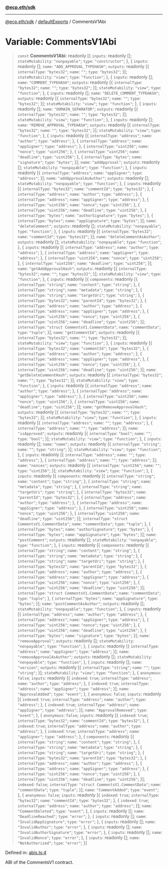 [**@ecp.eth/sdk**](/sdk-reference/index.mdx)

***

[@ecp.eth/sdk](/sdk-reference/index.mdx) / [defaultExports](/sdk-reference/defaultExports/index.mdx) / CommentsV1Abi

# Variable: CommentsV1Abi

> `const` **CommentsV1Abi**: readonly \[\{ `inputs`: readonly \[\]; `stateMutability`: `"nonpayable"`; `type`: `"constructor"`; \}, \{ `inputs`: readonly \[\]; `name`: `"ADD_APPROVAL_TYPEHASH"`; `outputs`: readonly \[\{ `internalType`: `"bytes32"`; `name`: `""`; `type`: `"bytes32"`; \}\]; `stateMutability`: `"view"`; `type`: `"function"`; \}, \{ `inputs`: readonly \[\]; `name`: `"COMMENT_TYPEHASH"`; `outputs`: readonly \[\{ `internalType`: `"bytes32"`; `name`: `""`; `type`: `"bytes32"`; \}\]; `stateMutability`: `"view"`; `type`: `"function"`; \}, \{ `inputs`: readonly \[\]; `name`: `"DELETE_COMMENT_TYPEHASH"`; `outputs`: readonly \[\{ `internalType`: `"bytes32"`; `name`: `""`; `type`: `"bytes32"`; \}\]; `stateMutability`: `"view"`; `type`: `"function"`; \}, \{ `inputs`: readonly \[\]; `name`: `"DOMAIN_SEPARATOR"`; `outputs`: readonly \[\{ `internalType`: `"bytes32"`; `name`: `""`; `type`: `"bytes32"`; \}\]; `stateMutability`: `"view"`; `type`: `"function"`; \}, \{ `inputs`: readonly \[\]; `name`: `"REMOVE_APPROVAL_TYPEHASH"`; `outputs`: readonly \[\{ `internalType`: `"bytes32"`; `name`: `""`; `type`: `"bytes32"`; \}\]; `stateMutability`: `"view"`; `type`: `"function"`; \}, \{ `inputs`: readonly \[\{ `internalType`: `"address"`; `name`: `"author"`; `type`: `"address"`; \}, \{ `internalType`: `"address"`; `name`: `"appSigner"`; `type`: `"address"`; \}, \{ `internalType`: `"uint256"`; `name`: `"nonce"`; `type`: `"uint256"`; \}, \{ `internalType`: `"uint256"`; `name`: `"deadline"`; `type`: `"uint256"`; \}, \{ `internalType`: `"bytes"`; `name`: `"signature"`; `type`: `"bytes"`; \}\]; `name`: `"addApproval"`; `outputs`: readonly \[\]; `stateMutability`: `"nonpayable"`; `type`: `"function"`; \}, \{ `inputs`: readonly \[\{ `internalType`: `"address"`; `name`: `"appSigner"`; `type`: `"address"`; \}\]; `name`: `"addApprovalAsAuthor"`; `outputs`: readonly \[\]; `stateMutability`: `"nonpayable"`; `type`: `"function"`; \}, \{ `inputs`: readonly \[\{ `internalType`: `"bytes32"`; `name`: `"commentId"`; `type`: `"bytes32"`; \}, \{ `internalType`: `"address"`; `name`: `"author"`; `type`: `"address"`; \}, \{ `internalType`: `"address"`; `name`: `"appSigner"`; `type`: `"address"`; \}, \{ `internalType`: `"uint256"`; `name`: `"nonce"`; `type`: `"uint256"`; \}, \{ `internalType`: `"uint256"`; `name`: `"deadline"`; `type`: `"uint256"`; \}, \{ `internalType`: `"bytes"`; `name`: `"authorSignature"`; `type`: `"bytes"`; \}, \{ `internalType`: `"bytes"`; `name`: `"appSignature"`; `type`: `"bytes"`; \}\]; `name`: `"deleteComment"`; `outputs`: readonly \[\]; `stateMutability`: `"nonpayable"`; `type`: `"function"`; \}, \{ `inputs`: readonly \[\{ `internalType`: `"bytes32"`; `name`: `"commentId"`; `type`: `"bytes32"`; \}\]; `name`: `"deleteCommentAsAuthor"`; `outputs`: readonly \[\]; `stateMutability`: `"nonpayable"`; `type`: `"function"`; \}, \{ `inputs`: readonly \[\{ `internalType`: `"address"`; `name`: `"author"`; `type`: `"address"`; \}, \{ `internalType`: `"address"`; `name`: `"appSigner"`; `type`: `"address"`; \}, \{ `internalType`: `"uint256"`; `name`: `"nonce"`; `type`: `"uint256"`; \}, \{ `internalType`: `"uint256"`; `name`: `"deadline"`; `type`: `"uint256"`; \}\]; `name`: `"getAddApprovalHash"`; `outputs`: readonly \[\{ `internalType`: `"bytes32"`; `name`: `""`; `type`: `"bytes32"`; \}\]; `stateMutability`: `"view"`; `type`: `"function"`; \}, \{ `inputs`: readonly \[\{ `components`: readonly \[\{ `internalType`: `"string"`; `name`: `"content"`; `type`: `"string"`; \}, \{ `internalType`: `"string"`; `name`: `"metadata"`; `type`: `"string"`; \}, \{ `internalType`: `"string"`; `name`: `"targetUri"`; `type`: `"string"`; \}, \{ `internalType`: `"bytes32"`; `name`: `"parentId"`; `type`: `"bytes32"`; \}, \{ `internalType`: `"address"`; `name`: `"author"`; `type`: `"address"`; \}, \{ `internalType`: `"address"`; `name`: `"appSigner"`; `type`: `"address"`; \}, \{ `internalType`: `"uint256"`; `name`: `"nonce"`; `type`: `"uint256"`; \}, \{ `internalType`: `"uint256"`; `name`: `"deadline"`; `type`: `"uint256"`; \}\]; `internalType`: `"struct CommentsV1.CommentData"`; `name`: `"commentData"`; `type`: `"tuple"`; \}\]; `name`: `"getCommentId"`; `outputs`: readonly \[\{ `internalType`: `"bytes32"`; `name`: `""`; `type`: `"bytes32"`; \}\]; `stateMutability`: `"view"`; `type`: `"function"`; \}, \{ `inputs`: readonly \[\{ `internalType`: `"bytes32"`; `name`: `"commentId"`; `type`: `"bytes32"`; \}, \{ `internalType`: `"address"`; `name`: `"author"`; `type`: `"address"`; \}, \{ `internalType`: `"address"`; `name`: `"appSigner"`; `type`: `"address"`; \}, \{ `internalType`: `"uint256"`; `name`: `"nonce"`; `type`: `"uint256"`; \}, \{ `internalType`: `"uint256"`; `name`: `"deadline"`; `type`: `"uint256"`; \}\]; `name`: `"getDeleteCommentHash"`; `outputs`: readonly \[\{ `internalType`: `"bytes32"`; `name`: `""`; `type`: `"bytes32"`; \}\]; `stateMutability`: `"view"`; `type`: `"function"`; \}, \{ `inputs`: readonly \[\{ `internalType`: `"address"`; `name`: `"author"`; `type`: `"address"`; \}, \{ `internalType`: `"address"`; `name`: `"appSigner"`; `type`: `"address"`; \}, \{ `internalType`: `"uint256"`; `name`: `"nonce"`; `type`: `"uint256"`; \}, \{ `internalType`: `"uint256"`; `name`: `"deadline"`; `type`: `"uint256"`; \}\]; `name`: `"getRemoveApprovalHash"`; `outputs`: readonly \[\{ `internalType`: `"bytes32"`; `name`: `""`; `type`: `"bytes32"`; \}\]; `stateMutability`: `"view"`; `type`: `"function"`; \}, \{ `inputs`: readonly \[\{ `internalType`: `"address"`; `name`: `""`; `type`: `"address"`; \}, \{ `internalType`: `"address"`; `name`: `""`; `type`: `"address"`; \}\]; `name`: `"isApproved"`; `outputs`: readonly \[\{ `internalType`: `"bool"`; `name`: `""`; `type`: `"bool"`; \}\]; `stateMutability`: `"view"`; `type`: `"function"`; \}, \{ `inputs`: readonly \[\]; `name`: `"name"`; `outputs`: readonly \[\{ `internalType`: `"string"`; `name`: `""`; `type`: `"string"`; \}\]; `stateMutability`: `"view"`; `type`: `"function"`; \}, \{ `inputs`: readonly \[\{ `internalType`: `"address"`; `name`: `""`; `type`: `"address"`; \}, \{ `internalType`: `"address"`; `name`: `""`; `type`: `"address"`; \}\]; `name`: `"nonces"`; `outputs`: readonly \[\{ `internalType`: `"uint256"`; `name`: `""`; `type`: `"uint256"`; \}\]; `stateMutability`: `"view"`; `type`: `"function"`; \}, \{ `inputs`: readonly \[\{ `components`: readonly \[\{ `internalType`: `"string"`; `name`: `"content"`; `type`: `"string"`; \}, \{ `internalType`: `"string"`; `name`: `"metadata"`; `type`: `"string"`; \}, \{ `internalType`: `"string"`; `name`: `"targetUri"`; `type`: `"string"`; \}, \{ `internalType`: `"bytes32"`; `name`: `"parentId"`; `type`: `"bytes32"`; \}, \{ `internalType`: `"address"`; `name`: `"author"`; `type`: `"address"`; \}, \{ `internalType`: `"address"`; `name`: `"appSigner"`; `type`: `"address"`; \}, \{ `internalType`: `"uint256"`; `name`: `"nonce"`; `type`: `"uint256"`; \}, \{ `internalType`: `"uint256"`; `name`: `"deadline"`; `type`: `"uint256"`; \}\]; `internalType`: `"struct CommentsV1.CommentData"`; `name`: `"commentData"`; `type`: `"tuple"`; \}, \{ `internalType`: `"bytes"`; `name`: `"authorSignature"`; `type`: `"bytes"`; \}, \{ `internalType`: `"bytes"`; `name`: `"appSignature"`; `type`: `"bytes"`; \}\]; `name`: `"postComment"`; `outputs`: readonly \[\]; `stateMutability`: `"nonpayable"`; `type`: `"function"`; \}, \{ `inputs`: readonly \[\{ `components`: readonly \[\{ `internalType`: `"string"`; `name`: `"content"`; `type`: `"string"`; \}, \{ `internalType`: `"string"`; `name`: `"metadata"`; `type`: `"string"`; \}, \{ `internalType`: `"string"`; `name`: `"targetUri"`; `type`: `"string"`; \}, \{ `internalType`: `"bytes32"`; `name`: `"parentId"`; `type`: `"bytes32"`; \}, \{ `internalType`: `"address"`; `name`: `"author"`; `type`: `"address"`; \}, \{ `internalType`: `"address"`; `name`: `"appSigner"`; `type`: `"address"`; \}, \{ `internalType`: `"uint256"`; `name`: `"nonce"`; `type`: `"uint256"`; \}, \{ `internalType`: `"uint256"`; `name`: `"deadline"`; `type`: `"uint256"`; \}\]; `internalType`: `"struct CommentsV1.CommentData"`; `name`: `"commentData"`; `type`: `"tuple"`; \}, \{ `internalType`: `"bytes"`; `name`: `"appSignature"`; `type`: `"bytes"`; \}\]; `name`: `"postCommentAsAuthor"`; `outputs`: readonly \[\]; `stateMutability`: `"nonpayable"`; `type`: `"function"`; \}, \{ `inputs`: readonly \[\{ `internalType`: `"address"`; `name`: `"author"`; `type`: `"address"`; \}, \{ `internalType`: `"address"`; `name`: `"appSigner"`; `type`: `"address"`; \}, \{ `internalType`: `"uint256"`; `name`: `"nonce"`; `type`: `"uint256"`; \}, \{ `internalType`: `"uint256"`; `name`: `"deadline"`; `type`: `"uint256"`; \}, \{ `internalType`: `"bytes"`; `name`: `"signature"`; `type`: `"bytes"`; \}\]; `name`: `"removeApproval"`; `outputs`: readonly \[\]; `stateMutability`: `"nonpayable"`; `type`: `"function"`; \}, \{ `inputs`: readonly \[\{ `internalType`: `"address"`; `name`: `"appSigner"`; `type`: `"address"`; \}\]; `name`: `"removeApprovalAsAuthor"`; `outputs`: readonly \[\]; `stateMutability`: `"nonpayable"`; `type`: `"function"`; \}, \{ `inputs`: readonly \[\]; `name`: `"version"`; `outputs`: readonly \[\{ `internalType`: `"string"`; `name`: `""`; `type`: `"string"`; \}\]; `stateMutability`: `"view"`; `type`: `"function"`; \}, \{ `anonymous`: `false`; `inputs`: readonly \[\{ `indexed`: `true`; `internalType`: `"address"`; `name`: `"author"`; `type`: `"address"`; \}, \{ `indexed`: `true`; `internalType`: `"address"`; `name`: `"appSigner"`; `type`: `"address"`; \}\]; `name`: `"ApprovalAdded"`; `type`: `"event"`; \}, \{ `anonymous`: `false`; `inputs`: readonly \[\{ `indexed`: `true`; `internalType`: `"address"`; `name`: `"author"`; `type`: `"address"`; \}, \{ `indexed`: `true`; `internalType`: `"address"`; `name`: `"appSigner"`; `type`: `"address"`; \}\]; `name`: `"ApprovalRemoved"`; `type`: `"event"`; \}, \{ `anonymous`: `false`; `inputs`: readonly \[\{ `indexed`: `true`; `internalType`: `"bytes32"`; `name`: `"commentId"`; `type`: `"bytes32"`; \}, \{ `indexed`: `true`; `internalType`: `"address"`; `name`: `"author"`; `type`: `"address"`; \}, \{ `indexed`: `true`; `internalType`: `"address"`; `name`: `"appSigner"`; `type`: `"address"`; \}, \{ `components`: readonly \[\{ `internalType`: `"string"`; `name`: `"content"`; `type`: `"string"`; \}, \{ `internalType`: `"string"`; `name`: `"metadata"`; `type`: `"string"`; \}, \{ `internalType`: `"string"`; `name`: `"targetUri"`; `type`: `"string"`; \}, \{ `internalType`: `"bytes32"`; `name`: `"parentId"`; `type`: `"bytes32"`; \}, \{ `internalType`: `"address"`; `name`: `"author"`; `type`: `"address"`; \}, \{ `internalType`: `"address"`; `name`: `"appSigner"`; `type`: `"address"`; \}, \{ `internalType`: `"uint256"`; `name`: `"nonce"`; `type`: `"uint256"`; \}, \{ `internalType`: `"uint256"`; `name`: `"deadline"`; `type`: `"uint256"`; \}\]; `indexed`: `false`; `internalType`: `"struct CommentsV1.CommentData"`; `name`: `"commentData"`; `type`: `"tuple"`; \}\]; `name`: `"CommentAdded"`; `type`: `"event"`; \}, \{ `anonymous`: `false`; `inputs`: readonly \[\{ `indexed`: `true`; `internalType`: `"bytes32"`; `name`: `"commentId"`; `type`: `"bytes32"`; \}, \{ `indexed`: `true`; `internalType`: `"address"`; `name`: `"author"`; `type`: `"address"`; \}\]; `name`: `"CommentDeleted"`; `type`: `"event"`; \}, \{ `inputs`: readonly \[\]; `name`: `"DeadlineReached"`; `type`: `"error"`; \}, \{ `inputs`: readonly \[\]; `name`: `"InvalidAppSignature"`; `type`: `"error"`; \}, \{ `inputs`: readonly \[\]; `name`: `"InvalidAuthor"`; `type`: `"error"`; \}, \{ `inputs`: readonly \[\]; `name`: `"InvalidAuthorSignature"`; `type`: `"error"`; \}, \{ `inputs`: readonly \[\]; `name`: `"InvalidNonce"`; `type`: `"error"`; \}, \{ `inputs`: readonly \[\]; `name`: `"NotAuthorized"`; `type`: `"error"`; \}\]

Defined in: [abis.ts:4](https://github.com/ecp-eth/comments-monorepo/blob/main/packages/sdk/src/abis.ts#L4)

ABI of the CommentsV1 contract.
